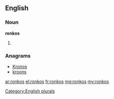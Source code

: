 ==English==

===Noun===
'''ronkos'''

# {{plural of|[[ronko]]}}

===Anagrams===
* [[Kronos#English|Kronos]]
* [[kroons#English|kroons]]

[[Category:English plurals]]

[[ar:ronkos]]
[[el:ronkos]]
[[fr:ronkos]]
[[mg:ronkos]]
[[my:ronkos]]